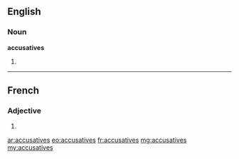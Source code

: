 ==English==

===Noun===
'''accusatives'''

# {{plural of|[[accusative]]}}

----

==French==

===Adjective===
{{fr-adj-form}} {{f|p}}

# {{form of|feminine plural|accusatif|lang=fr}}

[[ar:accusatives]]
[[eo:accusatives]]
[[fr:accusatives]]
[[mg:accusatives]]
[[my:accusatives]]